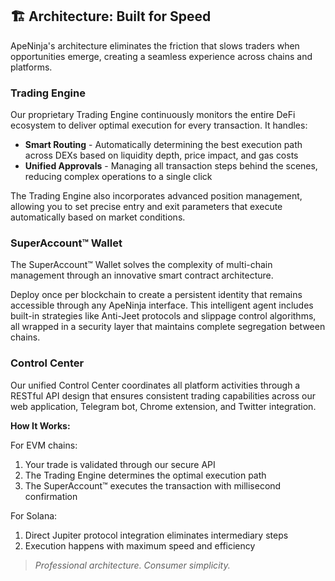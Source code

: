 ## 🏗️ Architecture: Built for Speed

ApeNinja's architecture eliminates the friction that slows traders when opportunities emerge, creating a seamless experience across chains and platforms.

### Trading Engine

Our proprietary Trading Engine continuously monitors the entire DeFi ecosystem to deliver optimal execution for every transaction. It handles:

- **Smart Routing** - Automatically determining the best execution path across DEXs based on liquidity depth, price impact, and gas costs
- **Unified Approvals** - Managing all transaction steps behind the scenes, reducing complex operations to a single click

The Trading Engine also incorporates advanced position management, allowing you to set precise entry and exit parameters that execute automatically based on market conditions.

### SuperAccount™ Wallet

The SuperAccount™ Wallet solves the complexity of multi-chain management through an innovative smart contract architecture. 

Deploy once per blockchain to create a persistent identity that remains accessible through any ApeNinja interface. This intelligent agent includes built-in strategies like Anti-Jeet protocols and slippage control algorithms, all wrapped in a security layer that maintains complete segregation between chains.

### Control Center

Our unified Control Center coordinates all platform activities through a RESTful API design that ensures consistent trading capabilities across our web application, Telegram bot, Chrome extension, and Twitter integration.

**How It Works:**

For EVM chains:
1. Your trade is validated through our secure API
2. The Trading Engine determines the optimal execution path
3. The SuperAccount™ executes the transaction with millisecond confirmation

For Solana:
1. Direct Jupiter protocol integration eliminates intermediary steps
2. Execution happens with maximum speed and efficiency

> *Professional architecture. Consumer simplicity.*